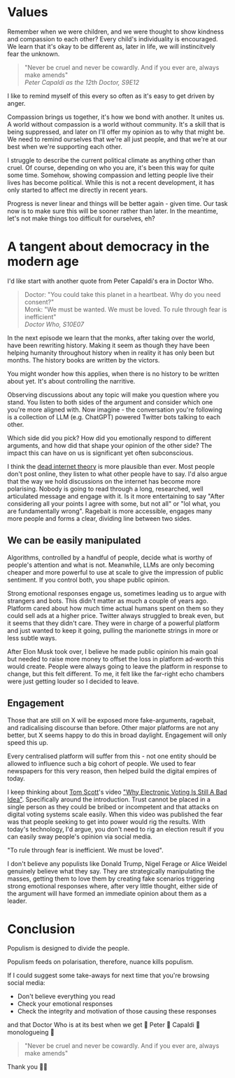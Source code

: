 

# Values

Remember when we were children, and we were thought to show kindness and compassion to each other? Every child's individuality is encouraged. We learn that it's okay to be different as, later in life, we will instincitvely fear the unknown.

> "Never be cruel and never be cowardly. And if you ever are, always make amends"<br />
<i>Peter Capaldi as the 12th Doctor, S9E12</i>

I like to remind myself of this every so often as it's easy to get driven by anger.

Compassion brings us together, it's how we bond with another. It unites us. A world without compassion is a world without community. It's a skill that is being suppressed, and later on I'll offer my opinion as to why that might be. We need to remind ourselves that we're all just people, and that we're at our best when we're supporting each other.

I struggle to describe the current political climate as anything other than cruel. Of course, depending on who you are, it's been this way for quite some time. Somehow, showing compassion and letting people live their lives has become political. While this is not a recent development, it has only started to affect me directly in recent years.

Progress is never linear and things will be better again - given time. Our task now is to make sure this will be sooner rather than later. In the meantime, let's not make things too difficult for ourselves, eh?

# A tangent about democracy in the modern age

I'd like start with another quote from Peter Capaldi's era in Doctor Who.

> Doctor: "You could take this planet in a heartbeat. Why do you need consent?"<br />
  Monk: "We must be wanted. We must be loved. To rule through fear is inefficient"<br />
  <i>Doctor Who, S10E07</i>

In the next episode we learn that the monks, after taking over the world, have been rewriting history. Making it seem as though they have been helping humanity throughout history when in reality it has only been but months. The history books are written by the victors.

You might wonder how this applies, when there is no history to be written about yet. It's about controlling the narritive.

Observing discussions about any topic will make you question where you stand. You listen to both sides of the argument and consider which one you're more aligned with.
Now imagine - the conversation you're following is a collection of LLM (e.g. ChatGPT) powered Twitter bots talking to each other.

Which side did you pick? How did you emotionally respond to different arguments, and how did that shape your opinion of the other side? The impact this can have on us is significant yet often subconscious.

I think the <a href="https://en.wikipedia.org/wiki/Dead_Internet_theory">dead internet theory</a> is more plausible than ever. Most people don't post online, they listen to what other people have to say.
I'd also argue that the way we hold discussions on the internet has become more polarising. Nobody is going to read through a long, researched, well articulated message and engage with it. Is it more entertaining to say "After considering all your points I agree with some, but not all" or "lol what, you are fundamentally wrong". Ragebait is more accessible, engages many more people and forms a clear, dividing line between two sides.

## We can be easily manipulated

Algorithms, controlled by a handful of people, decide what is worthy of people's attention and what is not. Meanwhile, LLMs are only becoming cheaper and more powerful to use at scale to give the impression of public sentiment. If you control both, you shape public opinion.

Strong emotional responses engage us, sometimes leading us to argue with strangers and bots. This didn't matter as much a couple of years ago. Platform cared about how much time actual humans spent on them so they could sell ads at a higher price. Twitter always struggled to break even, but it seems that they didn't care. They were in charge of a powerful platform and just wanted to keep it going, pulling the marionette strings in more or less subtle ways.

After Elon Musk took over, I believe he made public opinion his main goal but needed to raise more money to offset the loss in platform ad-worth this would create. People were always going to leave the platform in response to change, but this felt different. To me, it felt like the far-right echo chambers were just getting louder so I decided to leave.

## Engagement

Those that are still on X will be exposed more fake-arguments, ragebait, and radicalising discourse than before. Other major platforms are not any better, but X seems happy to do this in broad daylight. Engagement will only speed this up.

Every centralised platform will suffer from this - not one entity should be allowed to influence such a big cohort of people. We used to fear newspapers for this very reason, then helped build the digital empires of today.

I keep thinking about <a href="https://www.tomscott.com/">Tom Scott</a>'s video <a href="https://youtu.be/LkH2r-sNjQs">"Why Electronic Voting Is Still A Bad Idea"</a>. Specifically around the introduction. Trust cannot be placed in a single person as they could be bribed or incompetent and that attacks on digital voting systems scale easily. When this video was published the fear was that people seeking to get into power would rig the results. With today's technology, I'd argue, you don't need to rig an election result if you can easily sway people's opinion via social media.

"To rule through fear is inefficient. We must be loved".

I don't believe any populists like Donald Trump, Nigel Ferage or Alice Weidel genuinely believe what they say. They are strategically manipulating the masses, getting them to love them by creating fake scenarios triggering strong emotional responses where, after very little thought, either side of the argument will have formed an immediate opinion about them as a leader.

# Conclusion

Populism is designed to divide the people.

Populism feeds on polarisation, therefore, nuance kills populism.

If I could suggest some take-aways for next time that you're browsing social media:

- Don't believe everything you read
- Check your emotional responses
- Check the integrity and motivation of those causing these responses


and that Doctor Who is at its best when we get 👏 Peter 👏 Capaldi 👏 monologueing 👏

> "Never be cruel and never be cowardly. And if you ever are, always make amends"

Thank you 🏳️‍⚧️

